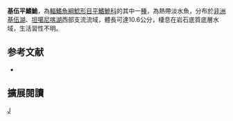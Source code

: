 {{Speciesbox 
| taxon = Amphilius kivuensis
| status = NE
| status_system = IUCN3.1
| authority = [[Pellegrin|Pellegrin]], 1933
| synonyms = 
}}

'''基伍平鰭鮠'''，為[[輻鰭魚綱|輻鰭魚綱]][[鯰形目|鯰形目]][[平鰭鮠科|平鰭鮠科]]的其中一[[種|種]]，為熱帶淡水魚，分布於[[非洲|非洲]][[基伍湖|基伍湖]]、[[坦噶尼喀湖|坦噶尼喀湖]]西部支流流域，體長可達10.6公分，棲息在岩石底質底層水域，生活習性不明。

==参考文献==
*{{FishBase_species|genus=Amphilius|species=kivuensis|year=2014|month=10}}

== 擴展閱讀 ==
{{refbegin}}
{{wikispecies-inline|Amphilius kivuensis|基伍平鰭鮠}}
{{refend}}
{{Taxonbar|from=Q6429015}}

[[Category:平鰭鮠屬|J]]


{{魚類小作品}}